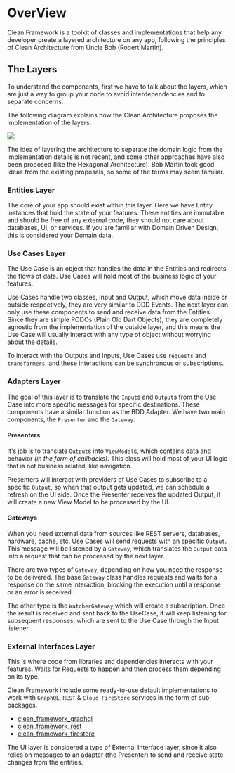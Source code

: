 # OverView

Clean Framework is a toolkit of classes and implementations that help any developer create a layered architecture on any app,
following the principles of Clean Architecture from Uncle Bob (Robert Martin).

## The Layers

To understand the components,
first we have to talk about the layers, which are just a way to group your code to avoid interdependencies and to separate concerns.

The following diagram explains how the Clean Architecture proposes the implementation of the layers.

<Image src="/assets/clean_architecture_layers.png" caption="Clean Framework Layers"/>

The idea of layering the architecture to separate the domain logic from the implementation details is not recent,
and some other approaches have also been proposed (like the Hexagonal Architecture).
Bob Martin took good ideas from the existing proposals, so some of the terms may seem familiar.

### Entities Layer
The core of your app should exist within this layer.
Here we have Entity instances that hold the state of your features.
These entities are immutable and should be free of any external code, they should not care about databases, UI, or services.
If you are familiar with Domain Driven Design, this is considered your Domain data.

### Use Cases Layer
The Use Case is an object that handles the data in the Entities and redirects the flows of data.
Use Cases will hold most of the business logic of your features.

Use Cases handle two classes, Input and Output, which move data inside or outside respectively, they are very similar to DDD Events.
The next layer can only use these components to send and receive data from the Entities.
Since they are simple PODOs (Plain Old Dart Objects), they are completely agnostic from the implementation of the outside layer,
and this means the Use Case will usually interact with any type of object without worrying about the details.

To interact with the Outputs and Inputs, Use Cases use `requests` and `transformers`,
and these interactions can be synchronous or subscriptions.

### Adapters Layer
The goal of this layer is to translate the `Input`s and `Output`s from the Use Case into more specific messages for specific destinations.
These components have a similar function as the BDD Adapter. We have two main components, the `Presenter` and the `Gateway`:

#### Presenters
It's job is to translate `Output`s into `ViewModel`s, which contains data and behavior _(in the form of callbacks)_.
This class will hold most of your UI logic that is not business related, like navigation.

Presenters will interact with providers of Use Cases to subscribe to a specific `Output`,
so when that output gets updated, we can schedule a refresh on the UI side.
Once the Presenter receives the updated Output, it will create a new View Model to be processed by the UI.

#### Gateways
When you need external data from sources like REST servers, databases, hardware, cache, etc.
Use Cases will send requests with an specific `Output`.
This message will be listened by a `Gateway`,
which translates the `Output` data into a request that can be processed by the next layer.

There are two types of `Gateway`, depending on how you need the response to be delivered.
The base `Gateway` class handles requests and waits for a response on the same interaction,
blocking the execution until a response or an error is received.

The other type is the `WatcherGateway`,which will create a subscription.
Once the result is received and sent back to the UseCase, it will keep listening for subsequent responses,
which are sent to the Use Case through the Input listener.

### External Interfaces Layer
This is where code from libraries and dependencies interacts with your features.
Waits for Requests to happen and then process them depending on its type.

Clean Framework include some ready-to-use default implementations to work with `GraphQL`, `REST` & `Cloud FireStore` services in the form of sub-packages.
- [clean_framework_graphql](https://pub.dev/packages/clean_framework_graphql)
- [clean_framework_rest](https://pub.dev/packages/clean_framework_rest)
- [clean_framework_firestore](https://pub.dev/packages/clean_framework_firestore)

The UI layer is considered a type of External Interface layer,
since it also relies on messages to an adapter (the Presenter) to send and receive state changes from the entities.